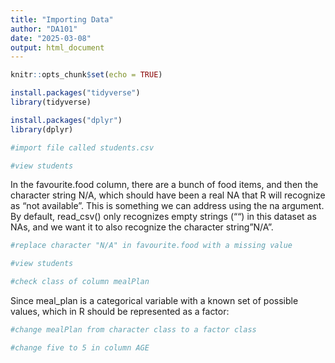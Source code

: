 ---
title: "Importing Data"
author: "DA101"
date: "2025-03-08"
output: html_document
---

```{r setup, include=FALSE}
knitr::opts_chunk$set(echo = TRUE)
```

```{r}
install.packages("tidyverse")
library(tidyverse)

install.packages("dplyr")
library(dplyr)
```


```{r}
#import file called students.csv

```


```{r}
#view students

```

In the favourite.food column, there are a bunch of food items, and then the character string N/A, which should have been a real NA that R will recognize as “not available”. This is something we can address using the na argument. By default, read_csv() only recognizes empty strings ("") in this dataset as NAs, and we want it to also recognize the character string "N/A".
```{r}
#replace character "N/A" in favourite.food with a missing value

```


```{r}
#view students

```


```{r}
#check class of column mealPlan


```

Since meal_plan is a categorical variable with a known set of possible values, which in R should be represented as a factor:
```{r}
#change mealPlan from character class to a factor class


```


```{r}
#change five to 5 in column AGE

```
